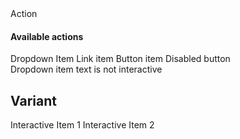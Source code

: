 <!-- eslint-disable no-console -->


<Meta title='Components/Dropdown' component={Dropdown} />

<DocsTitle title='Dropdowns' experimental />

<Dropdown direction='bottom' onActivate={console.log} onDeactivate={console.log}>
  <Dropdown.Action>Action</Dropdown.Action>
  <Dropdown.Content>
    <h4 className='dropdown-heading'>Available actions</h4>
    <Dropdown.Item>Dropdown Item</Dropdown.Item>
    <Dropdown.Item href='https://github.com/crystal-ball/componentry'>
      Link item
    </Dropdown.Item>
    <Dropdown.Item onClick={console.log}>Button item</Dropdown.Item>
    <Dropdown.Item disabled onClick={console.log}>
      Disabled button
    </Dropdown.Item>
    <div className='dropdown-divider' />
    <div className='dropdown-item-text'>Dropdown item text is not interactive</div>
  </Dropdown.Content>
</Dropdown>

## Variant

<Dropdown className='d-block w-50'>
  <Dropdown.Action
    as='input'
    type='text'
    variant='query-bar'
    placeholder='Enter search'
    className='w-100'
  />
  <Dropdown.Content>
    <Dropdown.Item>Interactive Item 1</Dropdown.Item>
    <Dropdown.Item>Interactive Item 2</Dropdown.Item>
  </Dropdown.Content>
</Dropdown>
